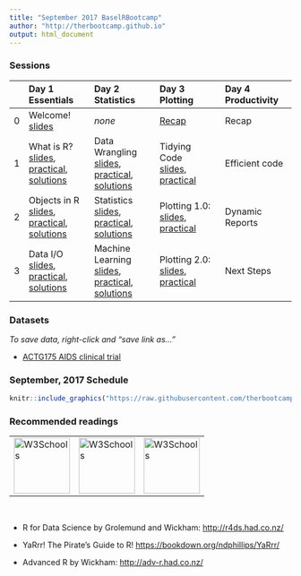 ```yaml
---
title: "September 2017 BaselRBootcamp"
author: "http://therbootcamp.github.io"
output: html_document
---
```


### Sessions

|  | Day 1<br>Essentials | Day 2<br>Statistics | Day 3<br>Plotting | Day 4<br> Productivity |
|:--|:-------------|:-------------|:-------------|:--------------|
|0| Welcome!<br>[slides](D1S0_Intro/Intro.html) | *none* | [Recap](D3S0_Recap/Recap_II.html) | Recap |
|1| What is R?<br>[slides](D1S1_WhatIsR/what_is_R.html), [practical](practical_what_is_R.html), [solutions](practical_what_is_R_sol.html) | Data Wrangling<br> [slides](D2S1_Wrangling/wrangling_lecture.html), [practical](wrangling_practical.html), [solutions](wrangling_practical_answers.html)|Tidying Code<br>[slides](D3S1_Tidying/Tidying.html), [practical](D3S1_Tidying/practical_tidying.html) | Efficient code |
|2|  Objects in R<br>[slides](D1S2_Objects/Working_with_objects.html), [practical](practical_objects.html), [solutions](practical_objects_sol.html) | Statistics<br> [slides](D2S2_Statistics/statistics_lecture.html), [practical](statistics_practical.html), [solutions](statistics_practical_answers.html)| Plotting 1.0:<br> [slides](D3S2_PlottingI/plottingI.html), [practical](plotting1_practical.html) |  Dynamic Reports |
|3|   Data I/O<br>[slides](D1S3_dataio/Data_IO.html), [practical](practical_readin.html), [solutions](practical_readin_sol.html)|Machine Learning<br> [slides](D2S3_MachineLearning/machinelearning_lecture.html), [practical](machinelearning_practical.html), [solutions](machinelearning_practical_answers.html) | Plotting 2.0:<br> [slides](D3S3_PlottingII/plottingII.html), [practical](plotting2_practical.html) | Next Steps |


### Datasets

*To save data, right-click and "save link as..."*

- [ACTG175 AIDS clinical trial](https://raw.githubusercontent.com/therbootcamp/BaselRBootcamp2017/master/data/ACTG175.csv)


### September, 2017 Schedule

```r
knitr::include_graphics("https://raw.githubusercontent.com/therbootcamp/therbootcamp.github.io/master/assets/img/schedule_Sep2017.png")
```


### Recommended readings



<table width="100%" border="0">
  <tr>    
  <td> <a href="http://r4ds.had.co.nz/"><img border="0" alt="W3Schools" src="http://r4ds.had.co.nz/cover.png" width="100" height="100"></a></td>
  <td><a href="https://bookdown.org/ndphillips/YaRrr/"><img border="0" alt="W3Schools" src="https://bookdown.org/ndphillips/YaRrr/images/YaRrr_Cover.jpg" width="100" height="100"></a></td>
  <td><a href="http://adv-r.had.co.nz/"><img border="0" alt="W3Schools" src="https://images.tandf.co.uk/common/jackets/amazon/978146658/9781466586963.jpg" width="100" height="100"></a>
</td>
  </tr>
</table>


<br>





- R for Data Science by Grolemund and Wickham: [http://r4ds.had.co.nz/](http://r4ds.had.co.nz/) 

- YaRrr! The Pirate's Guide to R! [https://bookdown.org/ndphillips/YaRrr/](https://bookdown.org/ndphillips/YaRrr/)

- Advanced R by Wickham: [http://adv-r.had.co.nz/](http://adv-r.had.co.nz/) 

